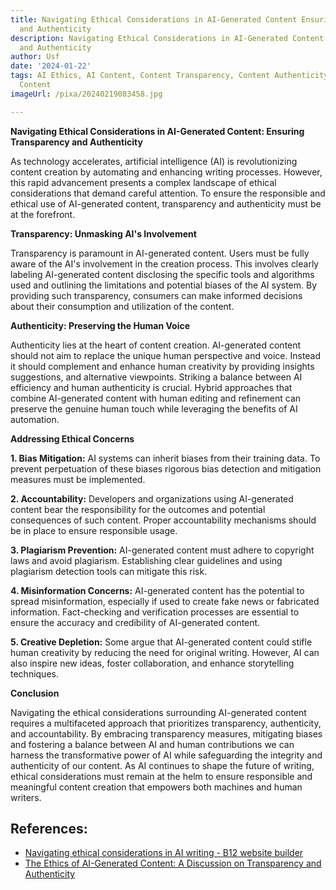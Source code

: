 ```yaml
---
title: Navigating Ethical Considerations in AI-Generated Content Ensuring Transparency
  and Authenticity
description: Navigating Ethical Considerations in AI-Generated Content Ensuring Transparency
  and Authenticity
author: Usf
date: '2024-01-22'
tags: AI Ethics, AI Content, Content Transparency, Content Authenticity, AI Generated
  Content
imageUrl: /pixa/20240219083458.jpg

---
```

**Navigating Ethical Considerations in AI-Generated Content: Ensuring Transparency and Authenticity**

As  technology accelerates, artificial  intelligence (AI) is revolutionizing content creation by automating and enhancing writing processes.  However, this rapid advancement presents a complex landscape of ethical considerations that demand careful  attention. To ensure the responsible and ethical use of AI-generated content, transparency and authenticity  must be at the forefront.

**Transparency: Unmasking AI's Involvement**

Transparency is  paramount in AI-generated content. Users must be fully aware of the  AI's involvement in the creation process. This involves clearly labeling AI-generated content disclosing the specific tools and algorithms used and outlining the limitations and potential  biases of the AI system.  By providing such transparency, consumers can make informed decisions about their consumption  and utilization of the content.

**Authenticity: Preserving the Human Voice**

Authenticity lies at the  heart of content creation. AI-generated content should  not aim to replace the unique human perspective  and voice.  Instead  it should complement and enhance human creativity by providing insights  suggestions, and alternative viewpoints. Striking a balance between AI efficiency and human authenticity is crucial. Hybrid approaches that  combine  AI-generated content with human editing and refinement  can preserve the  genuine human touch while leveraging the benefits  of AI automation.

**Addressing Ethical Concerns**

**1. Bias Mitigation:** AI systems can inherit biases from  their  training data. To prevent perpetuation of these biases rigorous bias detection and mitigation measures must be  implemented.

**2. Accountability:** Developers and organizations using AI-generated content bear the responsibility for the outcomes and potential consequences of such content. Proper  accountability mechanisms should be in  place to  ensure responsible usage.

**3. Plagiarism  Prevention:** AI-generated content must adhere to copyright laws and avoid plagiarism. Establishing clear guidelines and using plagiarism  detection tools can  mitigate this risk.

**4. Misinformation Concerns:** AI-generated content  has the potential to spread misinformation, especially if used to create fake news  or fabricated information. Fact-checking and verification processes are essential to ensure the accuracy and credibility of AI-generated content.

**5. Creative Depletion:** Some argue that AI-generated content could stifle human creativity by reducing  the need for original writing. However,  AI can also inspire new ideas, foster collaboration, and  enhance  storytelling techniques.

**Conclusion**

Navigating the ethical considerations surrounding AI-generated content requires a multifaceted approach that prioritizes transparency, authenticity, and accountability. By embracing transparency measures, mitigating biases and fostering a balance between AI and human contributions we  can harness the transformative power of AI while safeguarding the integrity and authenticity of  our  content.  As AI continues to shape the future of  writing, ethical considerations must remain at the helm to ensure responsible and meaningful content creation that empowers both machines and human writers.

## References:
- [Navigating ethical considerations in AI writing - B12 website builder](https://www.b12.io/resource-center/ai-how-to-guides/navigating-ethical-considerations-in-ai-writing.html)
- [The Ethics of AI-Generated Content: A Discussion on Transparency and Authenticity](https://ts2.space/en/the-ethics-of-ai-generated-content-a-discussion-on-transparency-and-authenticity/)
